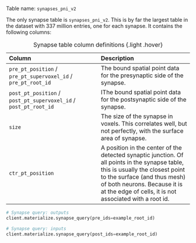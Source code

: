 Table name: `synapses_pni_v2`

The only synapse table is `synapses_pni_v2`. This is by far the largest table in the dataset with 337 million entries, one for each synapse.
It contains the following columns:

| Column | Description |
| :--- | :--- |
| `pre_pt_position` / `pre_pt_supervoxel_id` / `pre_pt_root_id` | The bound spatial point data for the presynaptic side of the synapse. |
| `post_pt_position` / `post_pt_supervoxel_id` / `post_pt_root_id` | IThe bound spatial point data for the postsynaptic side of the synapse. |
| `size` | The size of the synapse in voxels. This correlates well, but not perfectly, with the surface area of synapse. |
| `ctr_pt_position` | A position in the center of the detected synaptic junction. Of all points in the synapse table, this is usually the closest point to the surface (and thus mesh) of both neurons. Because it is at the edge of cells, it is not associated with a root id. |

: Synapse table column definitions {.light .hover}

```python
# Synapse query: outputs
client.materialize.synapse_query(pre_ids=example_root_id)

# Synapse query: inputs
client.materialize.synapse_query(post_ids=example_root_id)
```